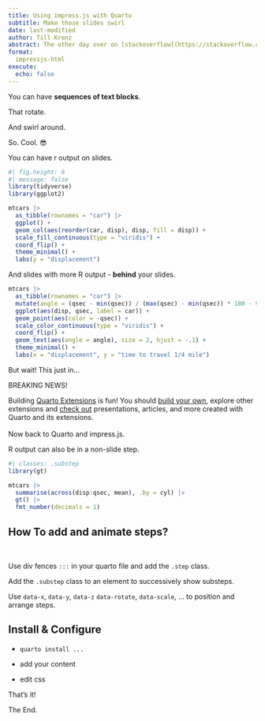 ```yaml
---
title: Using impress.js with Quarto
subtitle: Make those slides swirl
date: last-modified
author: Till Krenz
abstract: The other day over on [stackoverflow](https://stackoverflow.com/q/77146042/4821142) [user113156](https://stackoverflow.com/users/6447399/) asked if there is a way to create [Impress.js](https://github.com/impress/impress.js) presentations with Quarto. I created a [minimal example](https://stackoverflow.com/a/77146457/4821142) of a `qmd` file that renders into a impress.js presentation. To make the process more easy, I created a Quarto extension. So now you can get started with your prezi-style presentations with Quarto by simply installing the impress.js extension.  
format: 
  impressjs-html
execute: 
  echo: false
---
```


::: {#overview-start .step data-scale=3}

:::


::: {#textseq1a .step data-x="1500"}

You can have **sequences of text blocks**.

:::

::: {#textseq1b .step data-x="2200" data-rotate="90" .big}

That rotate.

:::

::: {#textseq1c .step data-x="1500" data-y="700" data-rotate="540" }

[And swirl around.]{.big}

:::

::: {#textseq1d .step data-x="1500" data-y="-700" data-rotate-x="45"  data-max-scale="3" data-min-scale="0"}

[So.]{.big}
[Cool.]{.big .substep}
[😎]{.big .substep}

:::


::: {#slide1a .step .slide data-x="0" data-y="-1000"  data-rotate-z="0"}

You can have r output on slides.

```r
#| fig.height: 6
#| message: false
library(tidyverse)
library(ggplot2)

mtcars |> 
  as_tibble(rownames = "car") |> 
  ggplot() +
  geom_col(aes(reorder(car, disp), disp, fill = disp)) +
  scale_fill_continuous(type = "viridis") +
  coord_flip() +
  theme_minimal() +
  labs(y = "displacement")
```

:::

::: {#slidebehindslide1a .step .slide data-y="-1000" data-scale=".1" data-z="-1000"}

And slides with more R output - **behind** your slides.

```r
mtcars |> 
  as_tibble(rownames = "car") |> 
  mutate(angle = (qsec - min(qsec)) / (max(qsec) - min(qsec)) * 180 - 90) |> 
  ggplot(aes(disp, qsec, label = car)) +
  geom_point(aes(color = -qsec)) +
  scale_color_continuous(type = "viridis") +
  coord_flip() +
  geom_text(aes(angle = angle), size = 2, hjust = -.1) +
  theme_minimal() +
  labs(x = "displacement", y = "time to travel 1/4 mile")
```

:::


::: {#wait .step .slide data-x="-15500" data-y="-1000" data-scale="10"}

[But wait!]{.big}
This just in...

:::


::: {#breaking .step .slide data-x="-15500" data-y="-1050" data-rotate="5000" data-scale="0.1" data-z="1000"}

[BREAKING NEWS!]{.medium}

Building [Quarto Extensions](https://quarto.org/docs/extensions/) is fun! You should [build your own](https://quarto.org/docs/extensions/creating.html), explore other extensions and [check out](https://github.com/mcanouil/awesome-quarto#contents) presentations, articles, and more created with Quarto and its extensions.
<br><br>
Now back to Quarto and impress.js.

:::

::: {#noslideR .step data-y="-1000" data-x="-1500" data-rotate-x="360"}

R output can also be in a non-slide step.

```r
#| classes: .substep
library(gt)

mtcars |> 
  summarise(across(disp:qsec, mean), .by = cyl) |> 
  gt() |> 
  fmt_number(decimals = 1)
```
:::


::: {#manual1 .step data-y="0" data-x="-1500"}

## How To add and animate steps?

<br>

Use div fences `:::` in your quarto file and add the `.step` class.

[Add the `.substep` class to an element to successively show substeps.]{.substep}

[Use `data-x`, `data-y`, `data-z` `data-rotate`, `data-scale`, ... to position and arrange steps.]{.substep}

:::


::: {#manual2 .step data-y="1000" data-x="-1500"}

## Install & Configure

- `quarto install ...`

- add your content

- edit css

:::

::: {#end .step data-y="1000" data-x="0"}

That's it!

[The End.]{.big .substep}

:::


::: {#overview-end .step data-scale=3 data-x="0" data-y="0"}

:::